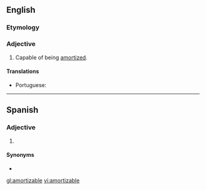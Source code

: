 ==English==

===Etymology===
{{suffix|en|amortize|able}}

===Adjective===
{{en-adj|-}}

{{rfquote|lang=en}}
# Capable of being [[amortized]].

====Translations====
{{trans-top|capable of being amortized}}
* Portuguese: {{t|pt|amortizável}}
{{trans-mid}}
{{trans-bottom}}

----

==Spanish==

===Adjective===
{{es-adj}}

# {{lb|es|finance}} {{l|en|redeemable}}

====Synonyms====
* {{l|es|reembolsable}}

[[gl:amortizable]]
[[vi:amortizable]]